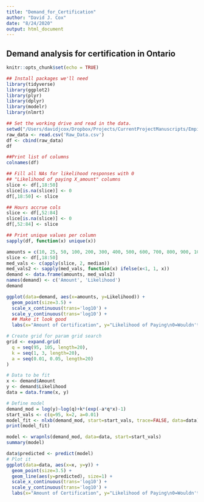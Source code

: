 ```yaml
---
title: "Demand_for_Certification"
author: "David J. Cox"
date: "8/24/2020"
output: html_document
---
```

## Demand analysis for certification in Ontario

```r
knitr::opts_chunk$set(echo = TRUE)
```

```r
## Install packages we'll need
library(tidyverse)
library(ggplot2)
library(plyr)
library(dplyr)
library(modelr)
library(nlmrt)
```

```r
## Set the working drive and read in the data. 
setwd("/Users/davidjcox/Dropbox/Projects/CurrentProjectManuscripts/Empirical/PersonalFun/Demand for Certification/")
raw_data <- read.csv('Raw_Data.csv')
df <- cbind(raw_data)
df
```
```r
##Print list of columns 
colnames(df)
```
```r
## Fill all NAs for likelihood responses with 0
## "Likelihood of paying X_amount" columns
slice <- df[,18:50]
slice[is.na(slice)] <- 0
df[,18:50] <- slice

## Hours accrue cols
slice <- df[,52:84]
slice[is.na(slice)] <- 0
df[,52:84] <- slice
```
```r
## Print unique values per column
sapply(df, function(x) unique(x))
```
```r
amounts = c(10, 25, 50, 100, 200, 300, 400, 500, 600, 700, 800, 900, 1000, 1100, 1200, 1300, 1400, 1500, 1600, 1700, 1800, 1900, 2000, 2100, 2200, 2300, 2400, 2500, 2600, 2700, 2800, 2900, 3000)
slice <- df[,18:50]
med_vals <- c(apply(slice, 2, median))
med_vals2 <- sapply(med_vals, function(x) ifelse(x<1, 1, x))
demand <- data.frame(amounts, med_vals2)
names(demand) <- c('Amount', 'Likelihood')
demand
```
```r
ggplot(data=demand, aes(x=amounts, y=Likelihood)) +
  geom_point(size=3.5) +
  scale_x_continuous(trans='log10') +
  scale_y_continuous(trans='log10') +
  ## Make it look good
  labs(x="Amount of Certification", y="Likelihood of Paying\n0=Wouldn't Pay, 100=Definitely Pay")
```
```r
# Create grid for param grid search
grid <- expand.grid(
  q = seq(95, 105, length=20),
  k = seq(1, 3, length=20),
  a = seq(0.01, 0.05, length=20)
) 
```
```r
# Data to be fit
x <- demand$Amount
y <- demand$Likelihood
data = data.frame(x, y)
```
```r
# Define model
demand_mod = log(y)~log(q)+k*(exp(-a*q*x)-1)
start_vals <- c(q=95, k=2, a=0.01)
model_fit <- nlxb(demand_mod, start=start_vals, trace=FALSE, data=data)
print(model_fit)
```
```r
model <- wrapnls(demand_mod, data=data, start=start_vals)
summary(model)
```
```r
data$predicted <- predict(model)
# Plot it
ggplot(data=data, aes(x=x, y=y)) +
  geom_point(size=3.5) +
  geom_line(aes(y=predicted), size=1) +
  scale_x_continuous(trans='log10') +
  scale_y_continuous(trans='log10') +
  labs(x="Amount of Certification", y="Likelihood of Paying\n0=Wouldn't Pay, 100=Definitely Pay")
```






























